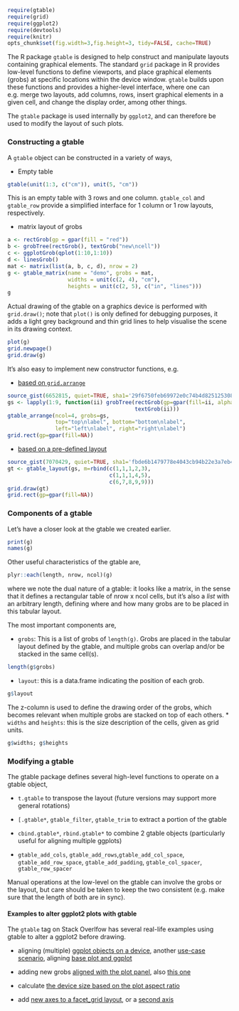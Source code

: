 ```r
require(gtable)
require(grid)
require(ggplot2)
require(devtools)
require(knitr)
opts_chunk$set(fig.width=3,fig.height=3, tidy=FALSE, cache=TRUE)
```

The R package `gtable` is designed to help construct and manipulate layouts containing graphical elements. The standard `grid` package in R provides low-level functions to define viewports, and place graphical elements (grobs) at specific locations within the device window. `gtable` builds upon these functions and provides a higher-level interface, where one can e.g. merge two layouts, add columns, rows, insert graphical elements in a given cell, and change the display order, among other things.

The `gtable` package is used internally by `ggplot2`, and can therefore be used to modify the layout of such plots.


### Constructing a gtable

A `gtable` object can be constructed in a variety of ways,

* Empty table
```r
gtable(unit(1:3, c("cm")), unit(5, "cm"))
```
This is an empty table with 3 rows and one column. `gtable_col` and `gtable_row` provide a simplified interface for 1 column or 1 row layouts, respectively.

* matrix layout of grobs
```r
a <- rectGrob(gp = gpar(fill = "red"))
b <- grobTree(rectGrob(), textGrob("new\ncell"))
c <- ggplotGrob(qplot(1:10,1:10))
d <- linesGrob()
mat <- matrix(list(a, b, c, d), nrow = 2)
g <- gtable_matrix(name = "demo", grobs = mat, 
                   widths = unit(c(2, 4), "cm"), 
                   heights = unit(c(2, 5), c("in", "lines")))
g
```

Actual drawing of the gtable on a graphics device is performed with `grid.draw()`; note that `plot()` is only defined for debugging purposes, it adds a light grey background and thin grid lines to help visualise the scene in its drawing context.
```r
plot(g)
grid.newpage()
grid.draw(g)
```

It's also easy to implement new constructor functions, e.g.

* [based on `grid.arrange`](https://gist.github.com/baptiste/6652815)

```r
source_gist(6652815, quiet=TRUE, sha1='29f6750feb69972e0c74b4d825125308a926329e')
gs <- lapply(1:9, function(ii) grobTree(rectGrob(gp=gpar(fill=ii, alpha=0.5)),
                                        textGrob(ii)))
gtable_arrange(ncol=4, grobs=gs, 
               top="top\nlabel", bottom="bottom\nlabel", 
               left="left\nlabel", right="right\nlabel")
grid.rect(gp=gpar(fill=NA))
```
* [based on a pre-defined layout](https://gist.github.com/baptiste/7070429)
```r
source_gist(7070429, quiet=TRUE, sha1='fbde6b1479778e4043cb94b22e3a7eb4bb2fee6c')
gt <- gtable_layout(gs, m=rbind(c(1,1,1,2,3),
                                c(1,1,1,4,5),
                                c(6,7,8,9,9)))
grid.draw(gt)
grid.rect(gp=gpar(fill=NA))
```

### Components of a gtable

Let's have a closer look at the gtable we created earlier.

```r
print(g)
names(g)
```
Other useful characteristics of the gtable are,
```r
plyr::each(length, nrow, ncol)(g)
```
where we note the dual nature of a gtable: it looks like a matrix, in the sense that it defines a rectangular table of nrow x ncol cells, but it's also a _list_ with an arbitrary length, defining where and how many grobs are to be placed in this tabular layout.

The most important components are,

* `grobs`: This is a list of grobs of `length(g)`. Grobs are placed in the tabular layout defined by the gtable, and multiple grobs can overlap and/or be stacked in the same cell(s). 
```r
length(g$grobs)
```
* `layout`: this is a data.frame indicating the position of each grob. 
```r
g$layout
```
The z-column is used to define the drawing order of the grobs, which becomes relevant when multiple grobs are stacked on top of each others.
* `widths` and `heights`: this is the size description of the cells, given as grid units.
```r
g$widths; g$heights
```
### Modifying a gtable

The gtable package defines several high-level functions to operate on a gtable object,

* `t.gtable` to transpose the layout (future versions may support more general rotations)

* `[.gtable*`, `gtable_filter`, `gtable_trim` to extract a portion of the gtable

* `cbind.gtable*`, `rbind.gtable*` to combine 2 gtable objects (particularly useful for aligning multiple ggplots)

* `gtable_add_cols`, `gtable_add_rows`,`gtable_add_col_space`, `gtable_add_row_space`, `gtable_add_padding`, `gtable_col_spacer`, `gtable_row_spacer`

Manual operations at the low-level on the gtable can involve the grobs or the layout, but care should be taken to keep the two consistent (e.g. make sure that the length of both are in sync). 

#### Examples to alter ggplot2 plots with gtable

The `gtable` tag on Stack Overlfow has several real-life examples using gtable to alter a ggplot2 before drawing.

* aligning (multiple) [ggplot objects on a device](http://stackoverflow.com/a/17768224/471093), another [use-case scenario](http://stackoverflow.com/a/16798372/471093), aligning [base plot and ggplot](http://stackoverflow.com/a/14233531/471093)

* adding new grobs [aligned with the plot panel](http://stackoverflow.com/a/17371177/471093), also [this one](http://stackoverflow.com/a/17493256/471093)

* calculate [the device size based on the plot aspect ratio](http://stackoverflow.com/a/16442029/471093)

* add [new axes to a facet_grid layout](http://stackoverflow.com/a/17661337/471093), or a [second axis](http://stackoverflow.com/a/18511024/471093)